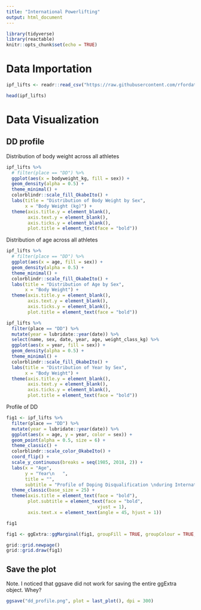 ```yaml
---
title: "International Powerlifting"
output: html_document
---
```


```r

library(tidyverse)
library(reactable)
knitr::opts_chunk$set(echo = TRUE)
```


# Data Importation

```r

ipf_lifts <- readr::read_csv("https://raw.githubusercontent.com/rfordatascience/tidytuesday/master/data/2019/2019-10-08/ipf_lifts.csv")

head(ipf_lifts)
```


# Data Visualization

## DD profile

Distribution of body weight across all athletes

```r


ipf_lifts %>% 
  # filter(place == "DD") %>% 
  ggplot(aes(x = bodyweight_kg, fill = sex)) +
  geom_density(alpha = 0.5) +
  theme_minimal() +
  colorblindr::scale_fill_OkabeIto() +
  labs(title = "Distribution of Body Weight by Sex",
       x = "Body Weight (kg)") +
  theme(axis.title.y = element_blank(),
        axis.text.y = element_blank(),
        axis.ticks.y = element_blank(),
        plot.title = element_text(face = "bold"))

```
Distribution of age across all athletes

```r

ipf_lifts %>% 
  # filter(place == "DD") %>% 
  ggplot(aes(x = age, fill = sex)) +
  geom_density(alpha = 0.5) +
  theme_minimal() +
  colorblindr::scale_fill_OkabeIto() +
  labs(title = "Distribution of Age by Sex",
       x = "Body Weight") +
  theme(axis.title.y = element_blank(),
        axis.text.y = element_blank(),
        axis.ticks.y = element_blank(),
        plot.title = element_text(face = "bold"))

```



```r

ipf_lifts %>% 
  filter(place == "DD") %>% 
  mutate(year = lubridate::year(date)) %>% 
  select(name, sex, date, year, age, weight_class_kg) %>%
  ggplot(aes(x = year, fill = sex)) +
  geom_density(alpha = 0.5) +
  theme_minimal() +
  colorblindr::scale_fill_OkabeIto() +
  labs(title = "Distribution of Year by Sex",
       x = "Body Weight") +
  theme(axis.title.y = element_blank(),
        axis.text.y = element_blank(),
        axis.ticks.y = element_blank(),
        plot.title = element_text(face = "bold"))

```

Profile of DD

```r

fig1 <- ipf_lifts %>% 
  filter(place == "DD") %>% 
  mutate(year = lubridate::year(date)) %>% 
  ggplot(aes(x = age, y = year, color = sex)) +
  geom_point(alpha = 0.5, size = 6) +
  theme_classic() +
  colorblindr::scale_color_OkabeIto() +
  coord_flip() +
  scale_y_continuous(breaks = seq(1985, 2018, 2)) +
  labs(x = "Age",
       y = "Year\n   ",
       title = "",
       subtitle = "Profile of Doping Disqualification \nduring International Powerlifting Federation Events") +
  theme_classic(base_size = 25) +
  theme(axis.title = element_text(face = "bold"),
        plot.subtitle = element_text(face = "bold",
                                  vjust = 1),
        axis.text.x = element_text(angle = 45, hjust = 1))

fig1

fig1 <- ggExtra::ggMarginal(fig1, groupFill = TRUE, groupColour = TRUE, alpha = 0.2)

```


```r
grid::grid.newpage()
grid::grid.draw(fig1)

```


## Save the plot

Note. I noticed that ggsave did not work for saving the entire ggExtra object. Whey?

```r
ggsave("dd_profile.png", plot = last_plot(), dpi = 300)
```

